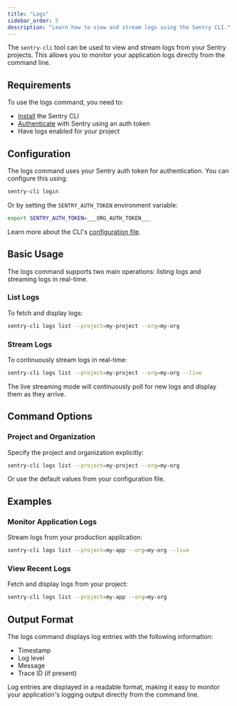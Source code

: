 ```yaml
---
title: "Logs"
sidebar_order: 5
description: "Learn how to view and stream logs using the Sentry CLI."
---
```


The `sentry-cli` tool can be used to view and stream logs from your Sentry projects. This allows you to monitor your application logs directly from the command line.

## Requirements

To use the logs command, you need to:

- [Install](/cli/installation) the Sentry CLI
- [Authenticate](/cli/configuration) with Sentry using an auth token
- Have logs enabled for your project

## Configuration

The logs command uses your Sentry auth token for authentication. You can configure this using:

```bash
sentry-cli login
```

Or by setting the `SENTRY_AUTH_TOKEN` environment variable:

```bash
export SENTRY_AUTH_TOKEN=___ORG_AUTH_TOKEN___
```

Learn more about the CLI's [configuration file](/cli/configuration#configuration-file).

## Basic Usage

The logs command supports two main operations: listing logs and streaming logs in real-time.

### List Logs

To fetch and display logs:

```bash
sentry-cli logs list --project=my-project --org=my-org
```

### Stream Logs

To continuously stream logs in real-time:

```bash
sentry-cli logs list --project=my-project --org=my-org --live
```

The live streaming mode will continuously poll for new logs and display them as they arrive.

## Command Options

### Project and Organization

Specify the project and organization explicitly:

```bash
sentry-cli logs list --project=my-project --org=my-org
```

Or use the default values from your configuration file.

## Examples

### Monitor Application Logs

Stream logs from your production application:

```bash
sentry-cli logs list --project=my-app --org=my-org --live
```

### View Recent Logs

Fetch and display logs from your project:

```bash
sentry-cli logs list --project=my-app --org=my-org
```

## Output Format

The logs command displays log entries with the following information:

- Timestamp
- Log level
- Message
- Trace ID (if present)

Log entries are displayed in a readable format, making it easy to monitor your application's logging output directly from the command line.
